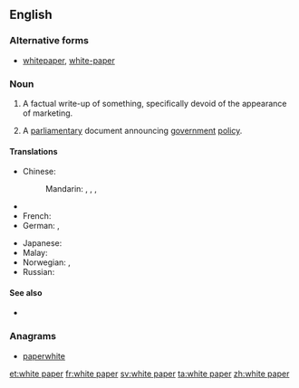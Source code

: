 ==English==

===Alternative forms===
* [[whitepaper]], [[white-paper]]

===Noun===
{{en-noun|sg=[[white]] [[paper]]}}

# {{management|marketing}} A factual write-up of something, specifically devoid of the  appearance of marketing.
# {{British|Ireland|politics}} A [[parliamentary]] document announcing [[government]] [[policy]].

====Translations====
{{trans-top}}
* Chinese:
*: Mandarin: {{t|cmn|白皮書|sc=Hani}}, {{t|cmn|白皮书|tr=báipíshū|sc=Hani}}, {{t|cmn|白紙|sc=Hani}}, {{t|cmn|白纸|tr=báizhǐ|sc=Hani}}
* {{trreq|Finnish}}
* French: {{t|fr|livre blanc|m}}
* German: {{t|de|Weißbuch|n}}, {{t|de|Whitepaper|m}}
{{trans-mid}}
* Japanese: {{t|ja|白書|tr=はくしょ, hakusho|sc=Jpan}}
* Malay: {{t-|ms|kertas putih}}
* Norwegian: {{t-|no|stortingsmelding|f}}, {{t-|nn|stortingsmelding|f}}
* Russian: {{t|ru|белая книга|f|tr=bélaja kníga|sc=Cyrl}}
{{trans-bottom}}

====See also====
* {{pedialite}}

===Anagrams===
* [[paperwhite#English|paperwhite]]

[[et:white paper]]
[[fr:white paper]]
[[sv:white paper]]
[[ta:white paper]]
[[zh:white paper]]
